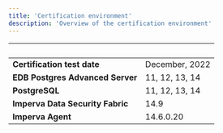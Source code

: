 ```yaml
---
title: 'Certification environment'
description: 'Overview of the certification environment'
---
```


|  &nbsp;    | &nbsp; |
| ----------- | ----------- |
| **Certification test date**      |   December, 2022    |
| **EDB Postgres Advanced Server**  |  11, 12, 13, 14    |
| **PostgreSQL**  |  11, 12, 13, 14    |
| **Imperva Data Security Fabric**  |   14.9   |
| **Imperva Agent**  |   14.6.0.20   |